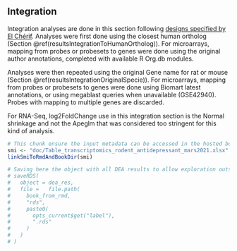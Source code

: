 ## Integration {#resultsIntegration}

Integration analyses are done in this section following [designs specified by El Chérif](doc/Table_transcriptomics_rodent_antidepressant_mars2021.xlsx).
Analyses were first done using the closest human ortholog (Section \@ref(resultsIntegrationToHumanOrtholog)). For microarrays, mapping from probes or probesets to genes were done using the original author annotations, completed with available R Org.db modules.

Analyses were then repeated using the original Gene name for rat or mouse (Section \@ref(resultsIntegrationOriginalSpecie)). For microarrays, mapping from probes or probesets to genes were done using Biomart latest annotations, or using megablast queries when unavailable (GSE42940). Probes with mapping to multiple genes are discarded.

For RNA-Seq, log2FoldChange use in this integration section is the Normal shrinkage and not the Apeglm that was considered too stringent for this kind of analysis.

<!-- TODO: jNMFA (https://academic.oup.com/bioinformatics/article/31/4/572/2748206) -->

```r
# This chunk ensure the input metadata can be accessed in the hosted bookdown
smi <- "doc/Table_transcriptomics_rodent_antidepressant_mars2021.xlsx"
linkSmiToRmdAndBookDir(smi)

# Saving here the object with all DEA results to allow exploration outside the bookdown report
# saveRDS(
#   object = dea_res,
#   file =   file.path(
#     book_from_rmd,
#     "rds",
#     paste0(
#       opts_current$get("label"),
#       ".rds"
#     )
#   )
# )
```